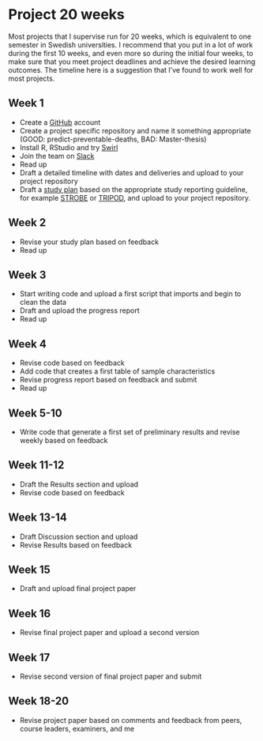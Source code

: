 # Project 20 weeks 
Most projects that I supervise run for 20 weeks, which is equivalent
to one semester in Swedish universities. I recommend that you put in a
lot of work during the first 10 weeks, and even more so during the
initial four weeks, to make sure that you meet project deadlines and
achieve the desired learning outcomes. The timeline here is a
suggestion that I've found to work well for most projects.

## Week 1
- Create a [GitHub](https://github.com/) account
- Create a project specific repository and name it something appropriate (GOOD: predict-preventable-deaths, BAD: Master-thesis)
- Install R, RStudio and try [Swirl](https://swirlstats.com/students.html)
- Join the team on [Slack](https://join.slack.com/t/teambengaltiger/shared_invite/zt-9pyvrok0-9OpClFBfWuTdxInVP_gxrw)
- Read up
- Draft a detailed timeline with dates and deliveries and upload to
  your project repository
- Draft a [study plan](study-plan.md) based on the appropriate study
  reporting guideline, for example
  [STROBE](https://www.equator-network.org/reporting-guidelines/strobe/)
  or
  [TRIPOD](https://www.equator-network.org/reporting-guidelines/tripod-statement/),
  and upload to your project repository.
  
## Week 2
- Revise your study plan based on feedback
- Read up

## Week 3
- Start writing code and upload a first script that imports and begin
  to clean the data
- Draft and upload the progress report 
- Read up
  
## Week 4
- Revise code based on feedback
- Add code that creates a first table of sample characteristics
- Revise progress report based on feedback and submit
- Read up

## Week 5-10
- Write code that generate a first set of preliminary results and
  revise weekly based on feedback

## Week 11-12
- Draft the Results section and upload
- Revise code based on feedback

## Week 13-14
- Draft Discussion section and upload
- Revise Results based on feedback

## Week 15
- Draft and upload final project paper

## Week 16 
- Revise final project paper and upload a second version

## Week 17 
- Revise second version of final project paper and submit

## Week 18-20
- Revise project paper based on comments and feedback from peers,
  course leaders, examiners, and me